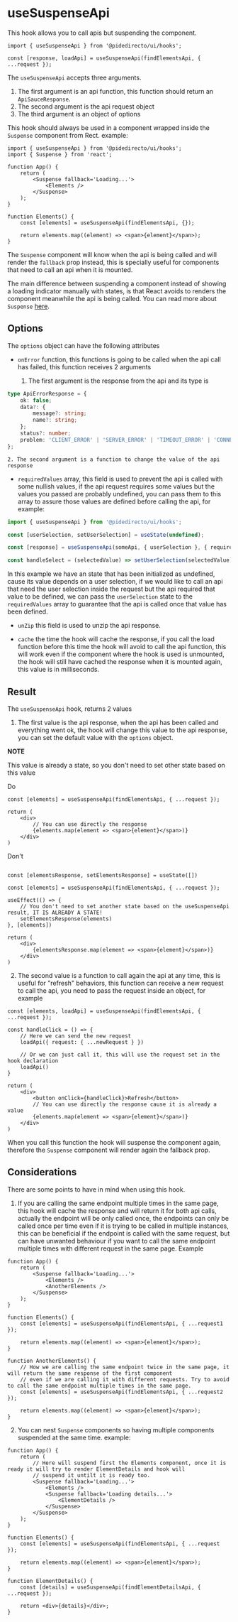 

<Meta title='hooks/useSuspenseApi' />

# useSuspenseApi

This hook allows you to call apis but suspending the component.

```tsx
import { useSuspenseApi } from '@pidedirecto/ui/hooks';

const [response, loadApi] = useSuspenseApi(findElementsApi, { ...request });
```

The `useSuspenseApi` accepts three arguments.

1. The first argument is an api function, this function should return an `ApiSauceResponse`.
2. The second argument is the api request object
3. The third argument is an object of options

This hook should always be used in a component wrapped inside the `Suspense` component from Rect. example:

```tsx
import { useSuspenseApi } from '@pidedirecto/ui/hooks';
import { Suspense } from 'react';

function App() {
    return (
        <Suspense fallback='Loading...'>
            <Elements />
        </Suspense>
    );
}

function Elements() {
    const [elements] = useSuspenseApi(findElementsApi, {});

    return elements.map((element) => <span>{element}</span>);
}
```

The `Suspense` component will know when the api is being called and will render the `fallback` prop instead, this is specially useful
for components that need to call an api when it is mounted.

The main difference between suspending a component instead of showing a loading indicator manually with states, is that React avoids to renders
the component meanwhile the api is being called. You can read more about `Suspense` [here](https://react.dev/reference/react/Suspense).

## Options

The `options` object can have the following attributes

-   `onError` function, this functions is going to be called when the api call has failed, this function receives 2 arguments

    1. The first argument is the response from the api and its type is

```ts
type ApiErrorResponse = {
    ok: false;
    data?: {
        message?: string;
        name?: string;
    };
    status?: number;
    problem: 'CLIENT_ERROR' | 'SERVER_ERROR' | 'TIMEOUT_ERROR' | 'CONNECTION_ERROR' | 'NETWORK_ERROR' | 'CANCEL_ERROR';
};
```

    2. The second argument is a function to change the value of the api response

-   `requiredValues` array, this field is used to prevent the api is called with some nullish values, if the api request requires some values but
    the values you passed are probably undefined, you can pass them to this array to assure those values are defined before calling the api, for example:

```ts
import { useSuspenseApi } from '@pidedirecto/ui/hooks';

const [userSelection, setUserSelection] = useState(undefined);

const [response] = useSuspenseApi(someApi, { userSelection }, { requiredValues: [userSelection] });

const handleSelect = (selectedValue) => setUserSelection(selectedValue);
```

In this example we have an state that has been initialized as undefined, cause its value depends on a user selection, if we would like to call an api
that need the user selection inside the request but the api required that value to be defined, we can pass the `userSelection` state to the
`requiredValues` array to guarantee that the api is called once that value has been defined.

-   `unZip` this field is used to unzip the api response.

-   `cache` the time the hook will cache the response, if you call the load function before this time the hook will
    avoid to call the api function, this will work even if the component where the hook is used is unmounted, the hook will still have cached the response
    when it is mounted again, this value is in milliseconds.

## Result

The `useSuspenseApi` hook, returns 2 values

1. The first value is the api response, when the api has been called and everything went ok, the hook will change this value to the api response,
   you can set the default value with the `options` object.

**NOTE**

This value is already a state, so you don't need to set other state based on this value

Do

```tsx
const [elements] = useSuspenseApi(findElementsApi, { ...request });

return (
    <div>
        // You can use directly the response
        {elements.map(element => <span>{element}</span>)}
    </div>
)
```

Don't

```tsx

const [elementsResponse, setElementsResponse] = useState([])

const [elements] = useSuspenseApi(findElementsApi, { ...request });

useEffect(() => {
    // You don't need to set another state based on the useSuspenseApi result, IT IS ALREADY A STATE!
    setElementsResponse(elements)
}, [elements])

return (
    <div>
        {elementsResponse.map(element => <span>{element}</span>)}
    </div>
)
```

2. The second value is a function to call again the api at any time, this is useful for "refresh" behaviors, this function can receive a new request to call the api,
   you need to pass the request inside an object, for example

```tsx
const [elements, loadApi] = useSuspenseApi(findElementsApi, { ...request });

const handleClick = () => {
    // Here we can send the new request
    loadApi({ request: { ...newRequest } })

    // Or we can just call it, this will use the request set in the hook declaration
    loadApi()
}

return (
    <div>
        <button onClick={handleClick}>Refresh</button>
        // You can use directly the response cause it is already a value
        {elements.map(element => <span>{element}</span>)}
    </div>
)
```

When you call this function the hook will suspense the component again, therefore the `Suspense` component will render again the fallback prop.

## Considerations

There are some points to have in mind when using this hook.

1. If you are calling the same endpoint multiple times in the same page, this hook will cache the response and will return it for both
   api calls, actually the endpoint will be only called once, the endpoints can only be called once per time even if it is trying to be called
   in multiple instances, this can be beneficial if the endpoint is called with the same request, but can have unwanted behaviour if you want to call
   the same endpoint multiple times with different request in the same page. Example

```tsx
function App() {
    return (
        <Suspense fallback='Loading...'>
            <Elements />
            <AnotherElements />
        </Suspense>
    );
}

function Elements() {
    const [elements] = useSuspenseApi(findElementsApi, { ...request1 });

    return elements.map((element) => <span>{element}</span>);
}

function AnotherElements() {
    // How we are calling the same endpoint twice in the same page, it will return the same response of the first component
    // even if we are calling it with different requests. Try to avoid to call the same endpoint multiple times in the same page.
    const [elements] = useSuspenseApi(findElementsApi, { ...request2 });

    return elements.map((element) => <span>{element}</span>);
}
```

2. You can nest `Suspense` components so having multiple components suspended at the same time. example:

```tsx
function App() {
    return (
        // Here will suspend first the Elements component, once it is ready it will try to render ElementDetails and hook will
        // suspend it untilt it is ready too.
        <Suspense fallback='Loading...'>
            <Elements />
            <Suspense fallback='Loading details...'>
                <ElementDetails />
            </Suspense>
        </Suspense>
    );
}

function Elements() {
    const [elements] = useSuspenseApi(findElementsApi, { ...request });

    return elements.map((element) => <span>{element}</span>);
}

function ElementDetails() {
    const [details] = useSuspenseApi(findElementDetailsApi, { ...request });

    return <div>{details}</div>;
}
```

